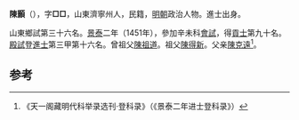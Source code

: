 '''陳顥'''（{{bd|1414年||？}}），字'''□□'''，山東濟寧州人，民籍，[[明朝|明朝]]政治人物。進士出身。

山東鄉試第三十六名。[[景泰_(年号)|景泰]]二年（1451年），參加辛未科[[會試|會試]]，得[[貢士|貢士]]第九十名。[[殿試|殿試]]登[[進士|進士]]第三甲第十六名。曾祖父[[陳祖道|陳祖道]]。祖父[[陳得新|陳得新]]。父亲[[陳克遠|陳克遠]]<ref>《天一阁藏明代科举录选刊·登科录》（《景泰二年进士登科录》）</ref>。

==参考==
{{reflist}}
{{明朝人物小作品}}
{{景泰二年辛未科殿試金榜}}